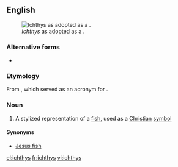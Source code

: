 ==English==
{{wikipedia}}[[File:Ichthus.svg|thumb|''Ichthys'' as adopted as a {{w|Christian symbolism|Christian symbol}}.]]
===Alternative forms===
* {{l|en|ichthus}}

===Etymology===
From {{etyl|grc|en}} {{term|ἰχθύς|ΙΧΘΥΣ|fish|lang=grc}}, which served as an acronym for {{term|Ἰησοῦς|'''Ἰ'''ησοῦς|Jesus|lang=grc}} {{term|Χριστός|'''Χ'''ριστός|Christ|lang=grc}} {{term|θεοῦ|'''Θ'''εοῦ|of God|lang=grc}} {{term|υἱός|'''Υ'''ἱός|son|lang=grc}} {{term|σωτήρ|'''Σ'''ωτήρ|saviour|lang=grc}}.

===Noun===
{{en-noun|es}}

# A stylized representation of a [[fish]], used as a [[Christian]] [[symbol]]

====Synonyms====
* [[Jesus fish]]

[[el:ichthys]]
[[fr:ichthys]]
[[vi:ichthys]]